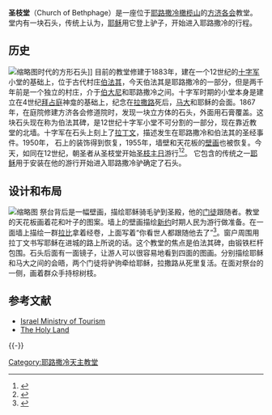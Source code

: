 {{Infobox religious building
|building_name=圣枝堂
|image= Jerusalem Church of Bethphage.jpg
|caption=
|location=[[耶路撒冷|耶路撒冷]]{{Coord|31.777618|N|35.250838|E|region:IL|display=inline,title}}
|geo=
|religious_affiliation=[[罗马天主教会|罗马天主教会]]
|province=
|district=
|consecration_year=
|status=
|leadership=[[方济各会|方济各会]]
|website=
|architect=
|architecture_type=
|architecture_style=
|facade_direction=
|year_completed=1883
|construction_cost=
|specifications=no
|capacity=
|length=
|width=
|width_nave=
|height_max=
|dome_quantity=
|dome_height_outer=
|dome_height_inner=
|dome_dia_outer=
|dome_dia_inner=
|minaret_quantity=
|minaret_height=
|spire_quantity=
|spire_height=
|materials=
}}

'''圣枝堂'''（Church of Bethphage）是一座位于[[耶路撒冷|耶路撒冷]][[橄榄山|橄榄山]]的[[方济各会|方济各会]]教堂。堂内有一块石头，传统上认为，[[耶稣|耶稣]]用它登上驴子，开始进入耶路撒冷的行程。

==历史== 
[[File:Betgage2011DdP033_(29).jpg|缩略图]]时代的方形石头]]
目前的教堂修建于1883年，建在一个12世纪的[[十字军|十字军]]小堂的基础上，位于古代村庄[[伯法其|伯法其]]，今天伯法其是耶路撒冷的一部分，但是两千年前是一个独立的村庄，介于[[伯大尼|伯大尼]]和耶路撒冷之间。十字军时期的小堂本身是建立在4世纪[[拜占庭|拜占庭]]神龛的基础上，纪念在[[拉撒路|拉撒路]]死后，[[马大|马大]]和耶稣的会面。1867年，在庭院修建方济各会修道院时，发现一块立方体的石头，外面用石膏覆盖。这块石头现在称为伯法其碑，是12世纪十字军小堂不可分割的一部分，现在靠近教堂的北墙。十字军在石头上刻上了[[拉丁文|拉丁文]]，描述发生在耶路撒冷和伯法其的圣经事件。1950年， 石上的装饰得到恢复，1955年，墙壁和天花板的[[壁画|壁画]]也被恢复。今天，如同在12世纪，朝圣者从圣枝堂开始[[圣枝主日|圣枝主日]]游行<ref>{{Cite web |url=http://www.christusrex.org/www2/baram/B-beitphage.html |title=Christusrex |accessdate=2010-01-25 |archive-date=2017-02-03 |archive-url=https://web.archive.org/web/20170203050152/http://www.christusrex.org/www2/baram/B-beitphage.html |dead-url=no }}</ref><ref>{{Cite web |url=http://www.travelnet.co.il/CHRISTIAN/PlacesInterest/JJerusalem.htm |title=Travelnet |accessdate=2010-01-25 |archive-date=2008-05-16 |archive-url=https://web.archive.org/web/20080516111659/http://www.travelnet.co.il/CHRISTIAN/PlacesInterest/JJerusalem.htm |dead-url=no }}</ref>。
它包含的传统之一[[耶稣|耶稣]]用于安装在他的游行开始进入耶路撒冷驴确定了石头。

==设计和布局==
[[File:Church_of_Bethphage_(16442537445).jpg|缩略图]]
祭台背后是一幅壁画，描绘耶稣骑毛驴到圣殿，他的[[门徒|门徒]]跟随者。教堂的天花板画着花和叶子的图案。墙上的壁画描绘[[新约|新约]]时期人民为游行做准备。在一面墙上描绘一群[[拉比|拉比]]拿着经卷，上面写着“你看世人都跟随他去了”<ref>{{bibleverse||John|12:19}}</ref>。窗户周围用拉丁文书写耶稣在进城的路上所说的话。这个教堂的焦点是伯法其碑，由锻铁栏杆包围。石头后面有一面镜子，让游人可以很容易地看到四面的图画。分别描绘耶稣和马大之间的会晤，两个门徒将驴驹牵给耶稣，拉撒路从死里复活。在面对祭台的一侧，画着群众手持棕树枝。

==参考文献==
<references />
* [http://www.tourism.gov.il/Tourism_Eng/Tourist+Information/Christian+Themes/Details/Bethphage.htm Israel Ministry of Tourism] {{Wayback|url=http://www.tourism.gov.il/Tourism_Eng/Tourist+Information/Christian+Themes/Details/Bethphage.htm |date=20090109132752 }}
* [http://books.google.com/books?id=GhPlUt1kz-wC&pg=PA132&lpg=PA132&dq=Church+of+Bethphage&source=web&ots=IHlvNrfEiP&sig=l913wqZxZRlOmo4DYG0WW-VHfto&hl=en&sa=X&oi=book_result&resnum=3&ct=result#PPA132,M1 The Holy Land]

{{-}}
{{耶路撒冷教堂}}

[[Category:耶路撒冷天主教堂|Category:耶路撒冷天主教堂]]
